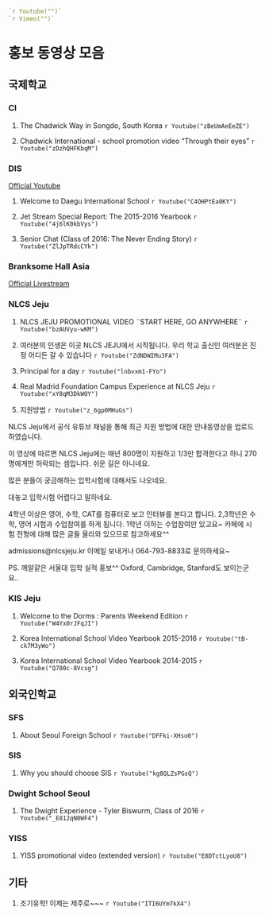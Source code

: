 ```r
`r Youtube("")`
`r Vimeo("")`
```

# 홍보 동영상 모음 {#video}

## 국제학교

### CI
1. The Chadwick Way in Songdo, South Korea
`r Youtube("zBeUmAeEeZE")`

1. Chadwick International - school promotion video "Through their eyes" 
`r Youtube("zDzhQHFKbqM")`

### DIS
[Official Youtube](https://www.youtube.com/channel/UCKTaTJz_KW_AWJeER5wK0mA/featured)

1. Welcome to Daegu International School
`r Youtube("C4OHPtEa0KY")`

1. Jet Stream Special Report: The 2015-2016 Yearbook
`r Youtube("4j6lK0kbVys")`

1. Senior Chat (Class of 2016: The Never Ending Story)
`r Youtube("ZlJpTRdcCYk")`

### Branksome Hall Asia
[Official Livestream](http://livestream.com/branksomehallasia)

### NLCS Jeju
1. NLCS JEJU PROMOTIONAL VIDEO ¨START HERE, GO ANYWHERE¨ 
`r Youtube("bzAUVyu-wKM")`

1. 여러분의 인생은 이곳 NLCS JEJU에서 시작됩니다. 우리 학교 출신인 여러분은 진정 어디든 갈 수 있습니다 
`r Youtube("ZdNDWIMu3FA")`

1. Principal for a day
`r Youtube("lnbvxm1-FYo")`

1. Real Madrid Foundation Campus Experience at NLCS Jeju
`r Youtube("xY8qM3DkWOY")`

1. 지원방법
`r Youtube("z_6gp0MHuGs")`

NLCS Jeju에서 공식 유튜브 채널을 통해 최근 지원 방법에 대한 안내동영상을 업로드하였습니다. 

이 영상에 따르면 NLCS Jeju에는 매년 800명이 지원하고 1/3만 합격한다고 하니 270명에게만 허락되는 셈입니다. 쉬운 길은 아니네요. 

많은 분들이 궁금해하는 입학시험에 대해서도 나오네요. 

대놓고 입학시험 어렵다고 말하네요. 

4학년 이상은 영어, 수학, CAT를 컴퓨터로 보고 인터뷰를 본다고 합니다. 2,3학년은 수학, 영어 시험과 수업참여를 하게 됩니다. 1학년 이하는 수업참여만 있고요~ 카페에 시험 전형에 대해 많은 글들 올라와 있으므로 참고하세요^^

admissions@nlcsjeju.kr 이메일 보내거나 064-793-8833로 문의하세요~

PS. 깨알같은 서울대 입학 실적 홍보^^ Oxford, Cambridge, Stanford도 보이는군요..

### KIS Jeju
1. Welcome to the Dorms : Parents Weekend Edition
`r Youtube("W4Yx0rJFqJI")`

1. Korea International School Video Yearbook 2015-2016 
`r Youtube("tB-ck7M3yWo")`

1. Korea International School Video Yearbook 2014-2015
`r Youtube("Q780c-8Vcsg")`

## 외국인학교

### SFS
1. About Seoul Foreign School
`r Youtube("DFFki-XHso0")`

### SIS
1. Why you should choose SIS
`r Youtube("kg8QLZsPGsQ")`

### Dwight School Seoul
1. The Dwight Experience - Tyler Biswurm, Class of 2016 
`r Youtube("_E812qN0WF4")`

### YISS
1. YISS promotional video (extended version) 
`r Youtube("E8DTctLyoU8")`

## 기타
1. 조기유학! 이제는 제주로~~~
`r Youtube("ITI6UYm7kX4")`
